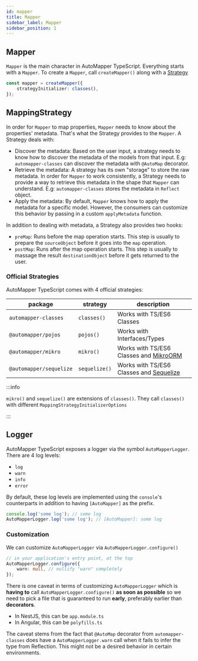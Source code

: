 ```yaml
---
id: mapper
title: Mapper
sidebar_label: Mapper
sidebar_position: 1
---
```


## Mapper

`Mapper` is the main character in AutoMapper TypeScript. Everything starts with a `Mapper`. To create a `Mapper`, call `createMapper()` along with a [Strategy](#mappingstrategy)

```ts
const mapper = createMapper({
    strategyInitializer: classes(),
});
```

## MappingStrategy

In order for `Mapper` to map properties, `Mapper` needs to know about the properties' metadata. That's what the Strategy provides to the `Mapper`. A Strategy deals with:

-   Discover the metadata: Based on the user input, a strategy needs to know how to discover the metadata of the models from that input. E.g: `automapper-classes` can discover the metadata with `@AutoMap` decorator.
-   Retrieve the metadata: A strategy has its own "storage" to store the raw metadata. In order for `Mapper` to work consistently, a Strategy needs to provide a way to retrieve this metadata in the shape that `Mapper` can understand. E.g: `automapper-classes` stores the metadata in `Reflect` object.
-   Apply the metadata: By default, `Mapper` knows how to apply the metadata for a specific model. However, the consumers can customize this behavior by passing in a custom `applyMetadata` function.

In addition to dealing with metadata, a Strategy also provides two hooks:

-   `preMap`: Runs before the map operation starts. This step is usually to prepare the `sourceObject` before it goes into the `map` operation.
-   `postMap`: Runs after the map operation starts. This step is usually to massage the result `destinationObject` before it gets returned to the user.

### Official Strategies

AutoMapper TypeScript comes with 4 official strategies:

| package                 | strategy      | description                                                       |
| ----------------------- | ------------- | ----------------------------------------------------------------- |
| `automapper-classes`    | `classes()`   | Works with TS/ES6 Classes                                         |
| `@automapper/pojos`     | `pojos()`     | Works with Interfaces/Types                                       |
| `@automapper/mikro`     | `mikro()`     | Works with TS/ES6 Classes and [MikroORM](https://mikro-orm.io/)   |
| `@automapper/sequelize` | `sequelize()` | Works with TS/ES6 Classes and [Sequelize](https://sequelize.org/) |

:::info

`mikro()` and `sequelize()` are extensions of `classes()`. They call `classes()` with different `MappingStrategyInitializerOptions`

:::

## Logger

AutoMapper TypeScript exposes a logger via the symbol `AutoMapperLogger`. There are 4 log levels:

-   `log`
-   `warn`
-   `info`
-   `error`

By default, these log levels are implemented using the `console`'s counterparts in addition to having `[AutoMapper]` as the prefix.

```ts
console.log('some log'); // some log
AutoMapperLogger.log('some log'); // [AutoMapper]: some log
```

### Customization

We can customize `AutoMapperLogger` via `AutoMapperLogger.configure()`

```ts
// in your application's entry point, at the top
AutoMapperLogger.configure({
    warn: null, // nullify "warn" completely
});
```

There is one caveat in terms of customizing `AutoMapperLogger` which is **having to** call `AutoMapperLogger.configure()` **as soon as possible** so we need to pick a file that is guaranteed to run **early**, preferably earlier than **decorators**.

-   In NestJS, this can be `app.module.ts`
-   In Angular, this can be `polyfills.ts`

The caveat stems from the fact that `@AutoMap` decorator from `automapper-classes` does have a `AutoMapperLogger.warn` call when it fails to infer the type from Reflection. This might not be a desired behavior in certain environments.
